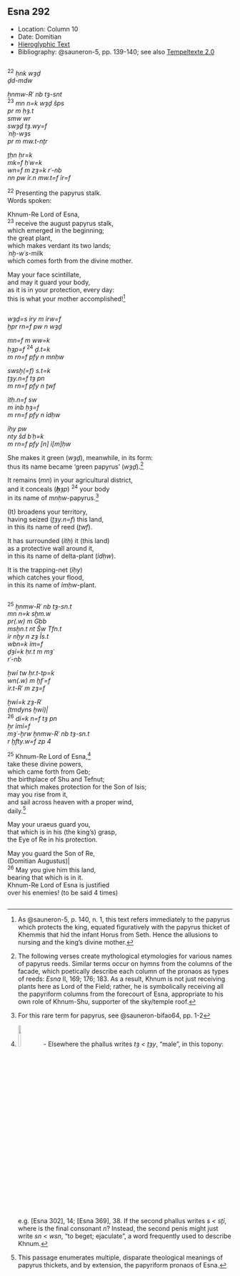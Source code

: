 ## Esna 292 {-}  
  
<style>  
  
  .col2 {  
    columns: 2 320px;         /* number of columns and width in pixels*/  
    -webkit-columns: 2 320px; /* chrome, safari */  
    -moz-columns: 2 320px;    /* firefox */  
    -webkit-column-break-inside: avoid;  
    -page-break-inside: avoid;  
    -break-inside: avoid;  
  }  
  
</style>  

- Location: Column 10
- Date: Domitian 
- [Hieroglyphic Text](https://www.ifao.egnet.net/uploads/publications/enligne/Temples-Esna003.pdf#page=247){target="_blank"}  
- Bibliography: @sauneron-5, pp. 139-140; see also [Tempeltexte 2.0](http://www.tempeltexte.uni-tuebingen.de/portal/#/text-detail/1112){target="_blank"}

<div class="col2">  

^22^ *ḥnk wȝḏ*  
*ḏd-mdw*  
   
*ẖnmw-Rʿ nb tȝ-snt*  
^23^ *mn n=k wȝḏ šps*  
*pr m ḥȝ.t*  
*smw wr*  
*swȝḏ tȝ.wy=f*  
*ʿnḫ-wȝs*  
*pr m mw.t-nṯr*  
   
*ṯḥn ḥr=k*  
*mk=f ḥʿw=k*  
*wn=f m zȝ=k rʿ-nb*  
*nn pw ỉr.n mw.t=f ỉr=f*  
  
^22^ Presenting the papyrus stalk.  
Words spoken:  
  
Khnum-Re Lord of Esna,  
^23^ receive the august papyrus stalk,  
which emerged in the beginning;  
the great plant,  
which makes verdant its two lands;  
*ʿnḫ-wʿs*-milk   
which comes forth from the divine mother.   
  
May your face scintillate,  
and may it guard your body,  
as it is in your protection, every day:  
this is what your mother accomplished![^fn-292-1]  

</div>

[^fn-292-1]: As @sauneron-5, p. 140, n. 1, this text refers immediately to the papyrus which protects the king, equated figuratively with the papyrus thicket of Khemmis that hid the infant Horus from Seth. Hence the allusions to nursing and the king's divine mother.

<div class="col2">

*wȝḏ=s ỉry m ỉrw=f*  
*ḫpr rn=f pw n wȝḏ*  
   
*mn=f m ww=k*  
*ḥȝp=f* ^24^ *ḏ.t=k*  
*m rn=f pfy n mnḥw*  
   
*swsḫ(=f) s.t=k*  
*ṯȝy.n=f tȝ pn*  
*m rn=f pfy n ṯwf*  
   
*ỉtḥ.n=f sw *  
*m ỉnb ḥȝ=f*  
*m rn=f pfy n ỉdḥw*  
   
*ỉḥy pw*  
*nty šd bʿḥ=k*  
*m rn=f pfy [n] ỉ[m]ḥw*  
  
She makes it green (*wȝḏ*), meanwhile, in its form:  
thus its name became 'green papyrus' (*wȝḏ*).[^fn-292-2]    
  
It remains (*mn*) in your agricultural district,  
and it conceals (***ḥ****ȝp*) ^24^ your body  
in its name of *mnḥw*-papyrus.[^fn-292-3]    
    
(It) broadens your territory,  
having seized (*ṯȝy.n=f*) this land,  
in this its name of reed (*ṯwf*).  
   
It has surrounded (*ỉtḥ*) it (this land)  
as a protective wall around it,  
in this its name of delta-plant (*ỉdḥw*).   
  
It is the trapping-net (*ỉḥy*)   
which catches your flood,  
in this its name of *ỉmḥw*-plant.  

</div>

[^fn-292-2]: The following verses create mythological etymologies for various names of papyrus reeds. Similar terms occur on hymns from the columns of the facade, which poetically describe each column of the pronaos as types of reeds: *Esna* II, 169; 176; 183. As a result, Khnum is not just receiving plants here as Lord of the Field; rather, he is symbolically receiving all the papyriform columns from the forecourt of Esna, appropriate to his own role of Khnum-Shu, supporter of the sky/temple roof.
[^fn-292-3]: For this rare term for papyrus, see @sauneron-bifao64, pp. 1-2

<div class="col2">
   
^25^ *ẖnmw-Rʿ nb tȝ-sn.t*  
*mn n=k sḫm.w*  
*pr(.w) m Gbb*  
*msḫn.t nt Šw Tfn.t*  
*ỉr nḫy n zȝ Ỉs.t*  
*wbn=k ỉm=f*  
*ḏȝỉ=k ḥr.t m mȝʿ*   
*rʿ-nb*  
   
*ḫwỉ tw ḥr.t-tp=k*  
*wn(.w) m ḫfʿ=f*  
*ỉr.t-Rʿ m zȝ=f*  
   
*ḫwỉ=k zȝ-Rʿ*  
*(tmdyns ḫwỉ)|*  
^26^ *dỉ=k n=f tȝ pn*  
*ẖr ỉmỉ=f*  
*mȝʿ-ḫrw ẖnmw-Rʿ nb tȝ-sn.t*  
*r ḫfty.w=f zp 4*  
  
^25^ Khnum-Re Lord of Esna,[^fn-292-4]  
take these divine powers,  
which came forth from Geb;  
the birthplace of Shu and Tefnut;  
that which makes protection for the Son of Isis;  
may you rise from it,  
and sail across heaven with a proper wind,  
daily.[^fn-292-5]      
  
May your uraeus guard you,  
that which is in his (the king's) grasp,  
the Eye of Re in his protection.  
  
May you guard the Son of Re,  
(Domitian Augustus)|  
^26^ May you give him this land,  
bearing that which is in it.  
Khnum-Re Lord of Esna is justified  
over his enemies! (to be said 4 times)  

</div>

[^fn-292-4]: ![](./images/292_25_2.png){width=11%} - Elsewhere the phallus writes *tȝ < ṯȝy*, "male", in this topony: e.g. [Esna 302], 14; [Esna 369], 38. If the second phallus writes *s < sṯỉ*, where is the final consonant *n*? Instead, the second penis might just write *sn* < *wsn*, "to beget; ejaculate", a word frequently used to describe Khnum.  

[^fn-292-5]: This passage enumerates multiple, disparate theological meanings of papyrus thickets, and by extension, the papyriform pronaos of Esna.  